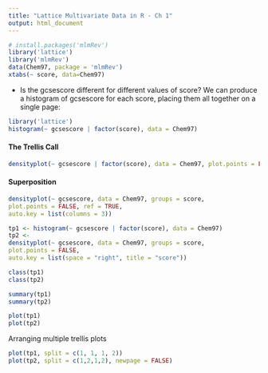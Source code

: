 ```yaml
---
title: "Lattice Multivariate Data in R - Ch 1"
output: html_document
---
```


```r
# install.packages('mlmRev')
library('lattice')
library('mlmRev')
data(Chem97, package = 'mlmRev')
xtabs(~ score, data=Chem97)
```


- Is the gcsescore different for different values of score? 
We can produce a histogram of gcsescore for each score, placing them all together on a single page: 

```r
library('lattice')
histogram(~ gcsescore | factor(score), data = Chem97)
```

#### The Trellis Call

```r
densityplot(~ gcsescore | factor(score), data = Chem97, plot.points = FALSE, ref = TRUE)
```


#### Superposition
```r
densityplot(~ gcsescore, data = Chem97, groups = score,
plot.points = FALSE, ref = TRUE,
auto.key = list(columns = 3))
```

```r
tp1 <- histogram(~ gcsescore | factor(score), data = Chem97)
tp2 <-
densityplot(~ gcsescore, data = Chem97, groups = score,
plot.points = FALSE,
auto.key = list(space = "right", title = "score"))

class(tp1)
class(tp2)

summary(tp1)
summary(tp2)

plot(tp1)
plot(tp2)

```

Arranging multiple trellis plots
```r
plot(tp1, split = c(1, 1, 1, 2))
plot(tp2, split = c(1,2,1,2), newpage = FALSE)
```

